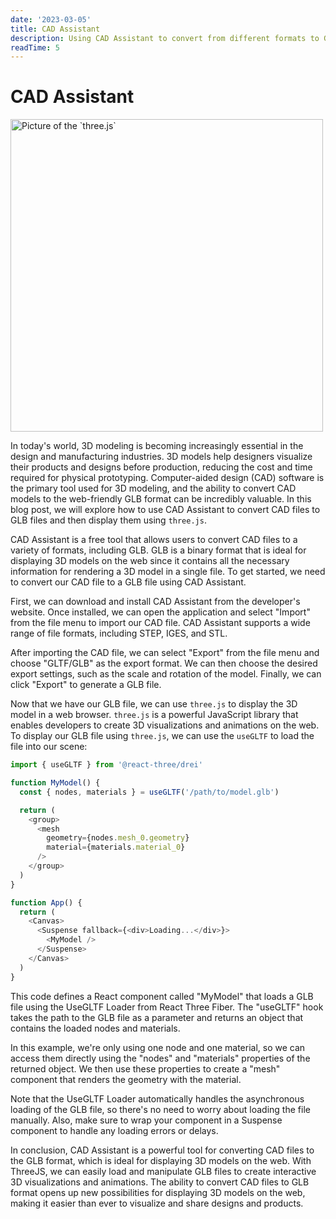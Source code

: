 ```yaml
---
date: '2023-03-05'
title: CAD Assistant 
description: Using CAD Assistant to convert from different formats to GLB or GLTF for ThreeJS
readTime: 5
---
```


# CAD Assistant

<img width="500" height="500" alt="Picture of the `three.js`" src="/assets/three/dev.png"/>

In today's world, 3D modeling is becoming increasingly essential in the design
and manufacturing industries. 3D models help designers visualize their products
and designs before production, reducing the cost and time required for physical
prototyping. Computer-aided design (CAD) software is the primary tool used for
3D modeling, and the ability to convert CAD models to the web-friendly GLB
format can be incredibly valuable. In this blog post, we will explore how to use
CAD Assistant to convert CAD files to GLB files and then display them using
`three.js`.

CAD Assistant is a free tool that allows users to convert CAD files to a variety
of formats, including GLB. GLB is a binary format that is ideal for displaying
3D models on the web since it contains all the necessary information for
rendering a 3D model in a single file. To get started, we need to convert our
CAD file to a GLB file using CAD Assistant.

First, we can download and install CAD Assistant from the developer's website.
Once installed, we can open the application and select "Import" from the file
menu to import our CAD file. CAD Assistant supports a wide range of file
formats, including STEP, IGES, and STL.

After importing the CAD file, we can select "Export" from the file menu and
choose "GLTF/GLB" as the export format. We can then choose the desired export
settings, such as the scale and rotation of the model. Finally, we can click
"Export" to generate a GLB file.

Now that we have our GLB file, we can use `three.js` to display the 3D model in
a web browser. `three.js` is a powerful JavaScript library that enables
developers to create 3D visualizations and animations on the web. To display our
GLB file using `three.js`, we can use the `useGLTF` to load the file into our
scene:

```js
import { useGLTF } from '@react-three/drei'

function MyModel() {
  const { nodes, materials } = useGLTF('/path/to/model.glb')

  return (
    <group>
      <mesh
        geometry={nodes.mesh_0.geometry}
        material={materials.material_0}
      />
    </group>
  )
}

function App() {
  return (
    <Canvas>
      <Suspense fallback={<div>Loading...</div>}>
        <MyModel />
      </Suspense>
    </Canvas>
  )
}
```

This code defines a React component called "MyModel" that loads a GLB file using
the UseGLTF Loader from React Three Fiber. The "useGLTF" hook takes the path to
the GLB file as a parameter and returns an object that contains the loaded nodes
and materials.

In this example, we're only using one node and one material, so we can access
them directly using the "nodes" and "materials" properties of the returned
object. We then use these properties to create a "mesh" component that renders
the geometry with the material.

Note that the UseGLTF Loader automatically handles the asynchronous loading of
the GLB file, so there's no need to worry about loading the file manually. Also,
make sure to wrap your component in a Suspense component to handle any loading
errors or delays.

In conclusion, CAD Assistant is a powerful tool for converting CAD files to the
GLB format, which is ideal for displaying 3D models on the web. With ThreeJS, we
can easily load and manipulate GLB files to create interactive 3D visualizations
and animations. The ability to convert CAD files to GLB format opens up new
possibilities for displaying 3D models on the web, making it easier than ever to
visualize and share designs and products.
